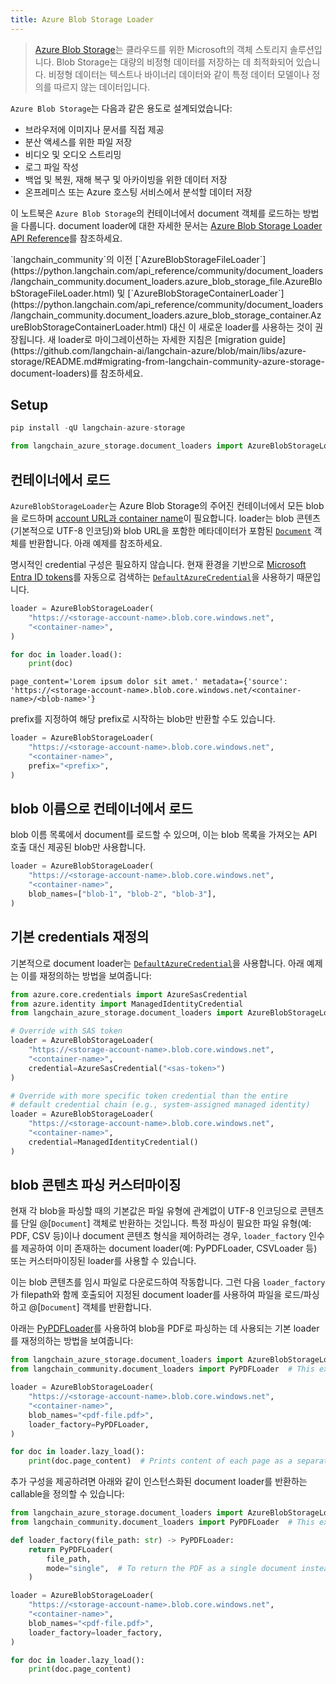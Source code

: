 ```yaml
---
title: Azure Blob Storage Loader
---
```


>[Azure Blob Storage](https://learn.microsoft.com/en-us/azure/storage/blobs/storage-blobs-introduction)는 클라우드를 위한 Microsoft의 객체 스토리지 솔루션입니다. Blob Storage는 대량의 비정형 데이터를 저장하는 데 최적화되어 있습니다. 비정형 데이터는 텍스트나 바이너리 데이터와 같이 특정 데이터 모델이나 정의를 따르지 않는 데이터입니다.

`Azure Blob Storage`는 다음과 같은 용도로 설계되었습니다:

- 브라우저에 이미지나 문서를 직접 제공
- 분산 액세스를 위한 파일 저장
- 비디오 및 오디오 스트리밍
- 로그 파일 작성
- 백업 및 복원, 재해 복구 및 아카이빙을 위한 데이터 저장
- 온프레미스 또는 Azure 호스팅 서비스에서 분석할 데이터 저장

이 노트북은 `Azure Blob Storage`의 컨테이너에서 document 객체를 로드하는 방법을 다룹니다. document loader에 대한 자세한 문서는 [Azure Blob Storage Loader API Reference](https://reference.langchain.com/python/integrations/langchain_azure/storage/)를 참조하세요.

<Note>
`langchain_community`의 이전 [`AzureBlobStorageFileLoader`](https://python.langchain.com/api_reference/community/document_loaders/langchain_community.document_loaders.azure_blob_storage_file.AzureBlobStorageFileLoader.html) 및 [`AzureBlobStorageContainerLoader`](https://python.langchain.com/api_reference/community/document_loaders/langchain_community.document_loaders.azure_blob_storage_container.AzureBlobStorageContainerLoader.html) 대신 이 새로운 loader를 사용하는 것이 권장됩니다. 새 loader로 마이그레이션하는 자세한 지침은 [migration guide](https://github.com/langchain-ai/langchain-azure/blob/main/libs/azure-storage/README.md#migrating-from-langchain-community-azure-storage-document-loaders)를 참조하세요.
</Note>


## Setup

```python
pip install -qU langchain-azure-storage
```

```python
from langchain_azure_storage.document_loaders import AzureBlobStorageLoader
```

## 컨테이너에서 로드

`AzureBlobStorageLoader`는 Azure Blob Storage의 주어진 컨테이너에서 모든 blob을 로드하며 [account URL과 container name](https://learn.microsoft.com/en-us/rest/api/storageservices/Naming-and-Referencing-Containers--Blobs--and-Metadata#resource-uri-syntax)이 필요합니다. loader는 blob 콘텐츠(기본적으로 UTF-8 인코딩)와 blob URL을 포함한 메타데이터가 포함된 [`Document`](https://reference.langchain.com/python/langchain_core/documents/#langchain_core.documents.base.Document) 객체를 반환합니다. 아래 예제를 참조하세요.

명시적인 credential 구성은 필요하지 않습니다. 현재 환경을 기반으로 [Microsoft Entra ID tokens](https://learn.microsoft.com/en-us/azure/storage/blobs/authorize-access-azure-active-directory)를 자동으로 검색하는 [`DefaultAzureCredential`](https://learn.microsoft.com/en-us/azure/developer/python/sdk/authentication/credential-chains?tabs=dac#defaultazurecredential-overview)을 사용하기 때문입니다.

```python
loader = AzureBlobStorageLoader(
    "https://<storage-account-name>.blob.core.windows.net",
    "<container-name>",
)

for doc in loader.load():
    print(doc)
```

```output
page_content='Lorem ipsum dolor sit amet.' metadata={'source': 'https://<storage-account-name>.blob.core.windows.net/<container-name>/<blob-name>'}
```

prefix를 지정하여 해당 prefix로 시작하는 blob만 반환할 수도 있습니다.

```python
loader = AzureBlobStorageLoader(
    "https://<storage-account-name>.blob.core.windows.net",
    "<container-name>",
    prefix="<prefix>",
)
```

## blob 이름으로 컨테이너에서 로드

blob 이름 목록에서 document를 로드할 수 있으며, 이는 blob 목록을 가져오는 API 호출 대신 제공된 blob만 사용합니다.

```python
loader = AzureBlobStorageLoader(
    "https://<storage-account-name>.blob.core.windows.net",
    "<container-name>",
    blob_names=["blob-1", "blob-2", "blob-3"],
)
```

## 기본 credentials 재정의

기본적으로 document loader는 [`DefaultAzureCredential`](https://learn.microsoft.com/en-us/azure/developer/python/sdk/authentication/credential-chains?tabs=dac#defaultazurecredential-overview)을 사용합니다. 아래 예제는 이를 재정의하는 방법을 보여줍니다:

```python
from azure.core.credentials import AzureSasCredential
from azure.identity import ManagedIdentityCredential
from langchain_azure_storage.document_loaders import AzureBlobStorageLoader

# Override with SAS token
loader = AzureBlobStorageLoader(
    "https://<storage-account-name>.blob.core.windows.net",
    "<container-name>",
    credential=AzureSasCredential("<sas-token>")
)

# Override with more specific token credential than the entire
# default credential chain (e.g., system-assigned managed identity)
loader = AzureBlobStorageLoader(
    "https://<storage-account-name>.blob.core.windows.net",
    "<container-name>",
    credential=ManagedIdentityCredential()
)
```

## blob 콘텐츠 파싱 커스터마이징

현재 각 blob을 파싱할 때의 기본값은 파일 유형에 관계없이 UTF-8 인코딩으로 콘텐츠를 단일 @[`Document`] 객체로 반환하는 것입니다. 특정 파싱이 필요한 파일 유형(예: PDF, CSV 등)이나 document 콘텐츠 형식을 제어하려는 경우, `loader_factory` 인수를 제공하여 이미 존재하는 document loader(예: PyPDFLoader, CSVLoader 등) 또는 커스터마이징된 loader를 사용할 수 있습니다.

이는 blob 콘텐츠를 임시 파일로 다운로드하여 작동합니다. 그런 다음 `loader_factory`가 filepath와 함께 호출되어 지정된 document loader를 사용하여 파일을 로드/파싱하고 @[`Document`] 객체를 반환합니다.

아래는 [PyPDFLoader](https://python.langchain.com/api_reference/community/document_loaders/langchain_community.document_loaders.pdf.PyPDFLoader.html#pypdfloader)를 사용하여 blob을 PDF로 파싱하는 데 사용되는 기본 loader를 재정의하는 방법을 보여줍니다:

```python
from langchain_azure_storage.document_loaders import AzureBlobStorageLoader
from langchain_community.document_loaders import PyPDFLoader  # This example requires installing `langchain-community` and `pypdf`

loader = AzureBlobStorageLoader(
    "https://<storage-account-name>.blob.core.windows.net",
    "<container-name>",
    blob_names="<pdf-file.pdf>",
    loader_factory=PyPDFLoader,
)

for doc in loader.lazy_load():
    print(doc.page_content)  # Prints content of each page as a separate document
```

추가 구성을 제공하려면 아래와 같이 인스턴스화된 document loader를 반환하는 callable을 정의할 수 있습니다:

```python
from langchain_azure_storage.document_loaders import AzureBlobStorageLoader
from langchain_community.document_loaders import PyPDFLoader  # This example requires installing `langchain-community` and `pypdf`

def loader_factory(file_path: str) -> PyPDFLoader:
    return PyPDFLoader(
        file_path,
        mode="single",  # To return the PDF as a single document instead of extracting documents by page
    )

loader = AzureBlobStorageLoader(
    "https://<storage-account-name>.blob.core.windows.net",
    "<container-name>",
    blob_names="<pdf-file.pdf>",
    loader_factory=loader_factory,
)

for doc in loader.lazy_load():
    print(doc.page_content)
```